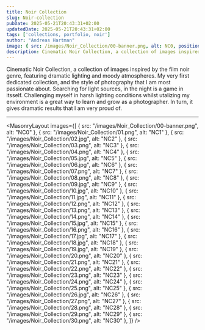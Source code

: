 ```yaml
---
title: Noir Collection
slug: Noir-collection
pubDate: 2025-05-21T20:43:31+02:00
updatedDate: 2025-05-21T20:43:31+02:00
tags: ['collections, portfolio, noir']
author: "Andreas Hartman"
image: { src: /images/Noir_Collection/00-banner.png, alt: NC0, positionx: 30%, positiony: 20%}
description: Cinematic Noir Collection, a collection of images inspired by the film noir genre, featuring dramatic lighting and moody atmospheres.
---
```


Cinematic Noir Collection, a collection of images inspired by the film noir genre, featuring dramatic lighting and moody atmospheres.
My very first dedicated collection, and the style of photography that I am most passionate about. 
Searching for light sources, in the night is a game in itsself. Challenging myself in harsh lighting conditions whilst utalizing my environment is a great way to learn and grow as a photographer.
In turn, it gives dramatic results that I am very proud of.


---

<MasonryLayout images={[
    { src: "/images/Noir_Collection/00-banner.png", alt: "NC0" },
    { src: "/images/Noir_Collection/01.png", alt: "NC1" },
    { src: "/images/Noir_Collection/02.jpg", alt: "NC2" },
    { src: "/images/Noir_Collection/03.png", alt: "NC3" },
    { src: "/images/Noir_Collection/04.png", alt: "NC4" },
    { src: "/images/Noir_Collection/05.jpg", alt: "NC5" },
    { src: "/images/Noir_Collection/06.jpg", alt: "NC6" },
    { src: "/images/Noir_Collection/07.png", alt: "NC7" },
    { src: "/images/Noir_Collection/08.png", alt: "NC8" },
    { src: "/images/Noir_Collection/09.jpg", alt: "NC9" },
    { src: "/images/Noir_Collection/10.jpg", alt: "NC10" },
    { src: "/images/Noir_Collection/11.jpg", alt: "NC11" },
    { src: "/images/Noir_Collection/12.png", alt: "NC12" },
    { src: "/images/Noir_Collection/13.png", alt: "NC13" },
    { src: "/images/Noir_Collection/14.png", alt: "NC14" },
    { src: "/images/Noir_Collection/15.jpg", alt: "NC15" },
    { src: "/images/Noir_Collection/16.png", alt: "NC16" },
    { src: "/images/Noir_Collection/17.jpg", alt: "NC17" },
    { src: "/images/Noir_Collection/18.jpg", alt: "NC18" },
    { src: "/images/Noir_Collection/19.jpg", alt: "NC19" },
    { src: "/images/Noir_Collection/20.png", alt: "NC20" },
    { src: "/images/Noir_Collection/21.png", alt: "NC21" },
    { src: "/images/Noir_Collection/22.png", alt: "NC22" },
    { src: "/images/Noir_Collection/23.png", alt: "NC23" },
    { src: "/images/Noir_Collection/24.png", alt: "NC24" },
    { src: "/images/Noir_Collection/25.png", alt: "NC25" },
    { src: "/images/Noir_Collection/26.jpg", alt: "NC26" },
    { src: "/images/Noir_Collection/27.png", alt: "NC27" },
    { src: "/images/Noir_Collection/28.png", alt: "NC28" },
    { src: "/images/Noir_Collection/29.png", alt: "NC29" },
    { src: "/images/Noir_Collection/30.png", alt: "NC30" },
]} />